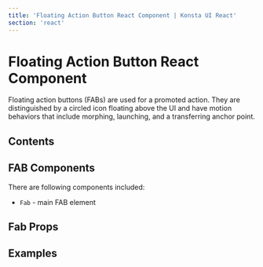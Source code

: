 ```yaml
---
title: 'Floating Action Button React Component | Konsta UI React'
section: 'react'
---
```



# Floating Action Button React Component

Floating action buttons (FABs) are used for a promoted action. They are distinguished by a circled icon floating above the UI and have motion behaviors that include morphing, launching, and a transferring anchor point.

## Contents

## FAB Components

There are following components included:

- `Fab` - main FAB element

## Fab Props

<FabProps />

## Examples

<FabExample />

